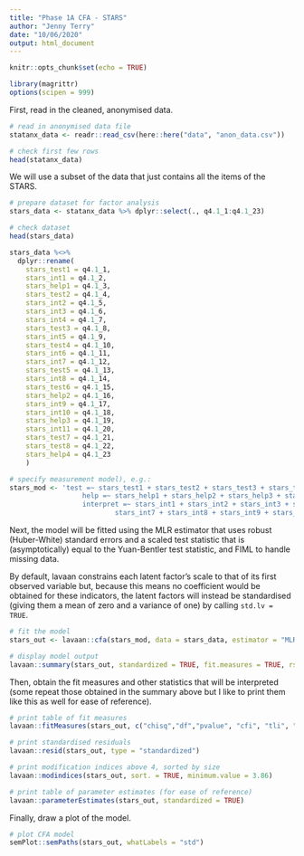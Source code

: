 ```yaml
---
title: "Phase 1A CFA - STARS"
author: "Jenny Terry"
date: "10/06/2020"
output: html_document
---
```


```r
knitr::opts_chunk$set(echo = TRUE)

library(magrittr)
options(scipen = 999)
```

First, read in the cleaned, anonymised data.

```r
# read in anonymised data file
statanx_data <- readr::read_csv(here::here("data", "anon_data.csv"))

# check first few rows
head(statanx_data)
```

We will use a subset of the data that just contains all the items of the STARS.

```r
# prepare dataset for factor analysis
stars_data <- statanx_data %>% dplyr::select(., q4.1_1:q4.1_23)

# check dataset
head(stars_data)
```

```r
stars_data %<>% 
  dplyr::rename(
    stars_test1 = q4.1_1, 
    stars_int1 = q4.1_2, 
    stars_help1 = q4.1_3, 
    stars_test2 = q4.1_4, 
    stars_int2 = q4.1_5, 
    stars_int3 = q4.1_6, 
    stars_int4 = q4.1_7, 
    stars_test3 = q4.1_8, 
    stars_int5 = q4.1_9, 
    stars_test4 = q4.1_10, 
    stars_int6 = q4.1_11, 
    stars_int7 = q4.1_12, 
    stars_test5 = q4.1_13, 
    stars_int8 = q4.1_14, 
    stars_test6 = q4.1_15, 
    stars_help2 = q4.1_16,
    stars_int9 = q4.1_17, 
    stars_int10 = q4.1_18,
    stars_help3 = q4.1_19,
    stars_int11 = q4.1_20, 
    stars_test7 = q4.1_21, 
    stars_test8 = q4.1_22,
    stars_help4 = q4.1_23
    )
```


```r
# specify measurement model), e.g.:
stars_mod <- 'test =~ stars_test1 + stars_test2 + stars_test3 + stars_test4 + stars_test5 + stars_test6 +                           stars_test7 + stars_test8
                  help =~ stars_help1 + stars_help2 + stars_help3 + stars_help4
                  interpret =~ stars_int1 + stars_int2 + stars_int3 + stars_int4 + stars_int5 + stars_int6 +
                          stars_int7 + stars_int8 + stars_int9 + stars_int10 + stars_int11'
```

Next, the model will be fitted using the MLR estimator that uses robust (Huber-White) standard errors and a scaled test statistic that is (asymptotically) equal to the Yuan-Bentler test statistic, and FIML to handle missing data.

By default, lavaan constrains each latent factor’s scale to that of its first observed variable but, because this means no coefficient would be obtained for these indicators, the latent factors will instead be standardised (giving them a mean of zero and a variance of one) by calling `std.lv = TRUE`.

```r
# fit the model 
stars_out <- lavaan::cfa(stars_mod, data = stars_data, estimator = "MLR", missing = "fiml.x", std.lv = TRUE)

# display model output
lavaan::summary(stars_out, standardized = TRUE, fit.measures = TRUE, rsq = TRUE)
```

Then, obtain the fit measures and other statistics that will be interpreted (some repeat those obtained in the summary above but I like to print them like this as well for ease of reference).

```r
# print table of fit measures
lavaan::fitMeasures(stars_out, c("chisq","df","pvalue", "cfi", "tli", "rmsea", "srmr"))

# print standardised residuals
lavaan::resid(stars_out, type = "standardized")

# print modification indices above 4, sorted by size
lavaan::modindices(stars_out, sort. = TRUE, minimum.value = 3.86)

# print table of parameter estimates (for ease of reference)
lavaan::parameterEstimates(stars_out, standardized = TRUE)
```

Finally, draw a plot of the model.

```r
# plot CFA model 
semPlot::semPaths(stars_out, whatLabels = "std")
```

